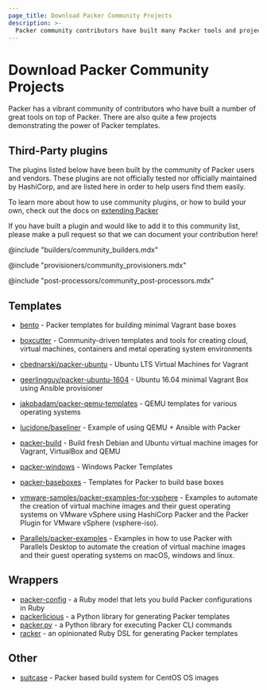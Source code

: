 ```yaml
---
page_title: Download Packer Community Projects
description: >-
  Packer community contributors have built many Packer tools and projects that demonstrate Packer templates. Learn about Packer community projects you can download.
---
```


# Download Packer Community Projects

Packer has a vibrant community of contributors who have built a number of great
tools on top of Packer. There are also quite a few projects demonstrating the
power of Packer templates.

## Third-Party plugins

The plugins listed below have been built by the community of Packer users and
vendors. These plugins are not officially tested nor officially maintained by
HashiCorp, and are listed here in order to help users find them easily.

To learn more about how to use community plugins, or how to build your own,
check out the docs on [extending Packer](/packer/docs/plugins/install)

If you have built a plugin and would like to add it to this community list,
please make a pull request so that we can document your
contribution here!

@include "builders/community_builders.mdx"

@include "provisioners/community_provisioners.mdx"

@include "post-processors/community_post-processors.mdx"

## Templates

- [bento](https://github.com/chef/bento) - Packer templates for building minimal
  Vagrant base boxes

- [boxcutter](https://github.com/boxcutter) - Community-driven templates and
  tools for creating cloud, virtual machines, containers and metal operating
  system environments

- [cbednarski/packer-ubuntu](https://github.com/cbednarski/packer-ubuntu) -
  Ubuntu LTS Virtual Machines for Vagrant

- [geerlingguy/packer-ubuntu-1604](https://github.com/geerlingguy/packer-ubuntu-1604)
  \- Ubuntu 16.04 minimal Vagrant Box using Ansible provisioner

- [jakobadam/packer-qemu-templates](https://github.com/jakobadam/packer-qemu-templates)
  \- QEMU templates for various operating systems

- [lucidone/baseliner](https://git.sr.ht/~lucidone/baseliner) - Example of using
  QEMU + Ansible with Packer

- [packer-build](https://github.com/tylert/packer-build) - Build fresh Debian
  and Ubuntu virtual machine images for Vagrant, VirtualBox and QEMU

- [packer-windows](https://github.com/joefitzgerald/packer-windows) - Windows
  Packer Templates

- [packer-baseboxes](https://github.com/taliesins/packer-baseboxes) - Templates
  for Packer to build base boxes

- [vmware-samples/packer-examples-for-vsphere](https://github.com/vmware-samples/packer-examples-for-vsphere) - Examples
  to automate the creation of virtual machine images and their guest operating systems on VMware vSphere using HashiCorp Packer
  and the Packer Plugin for VMware vSphere (vsphere-iso).

- [Parallels/packer-examples](https://github.com/parallels/packer-examples) - Examples in how to use Packer with Parallels Desktop
  to automate the creation of virtual machine images and their guest operating systems on macOS, windows and linux.

## Wrappers

- [packer-config](https://github.com/ianchesal/packer-config) - a Ruby model that lets you build Packer configurations in Ruby
- [packerlicious](https://github.com/mayn/packerlicious) - a Python library for generating Packer templates
- [packer.py](https://github.com/mayn/packer.py) - a Python library for executing Packer CLI commands
- [racker](https://github.com/aspring/racker) - an opinionated Ruby DSL for generating Packer templates

## Other

- [suitcase](https://github.com/tmclaugh/suitcase) - Packer based build system for CentOS OS images
